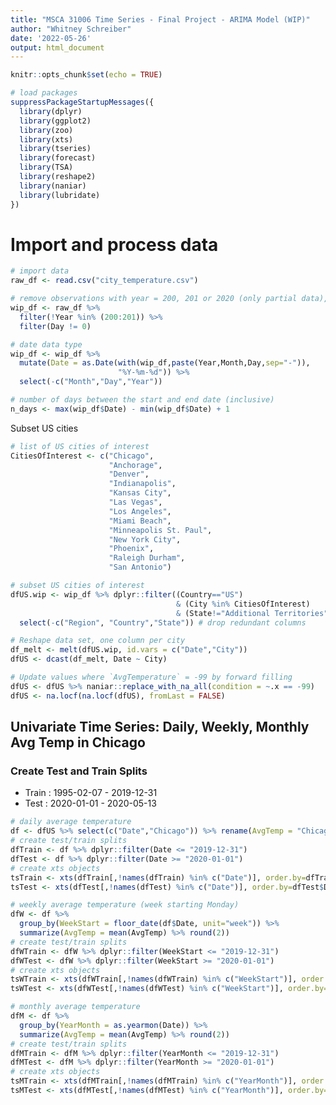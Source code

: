 ---
title: "MSCA 31006 Time Series - Final Project - ARIMA Model (WIP)"
author: "Whitney Schreiber"
date: '2022-05-26'
output: html_document
---

```{r setup, include=FALSE}
knitr::opts_chunk$set(echo = TRUE)
```

```{r}
# load packages
suppressPackageStartupMessages({
  library(dplyr)
  library(ggplot2)
  library(zoo)
  library(xts)
  library(tseries)
  library(forecast)
  library(TSA)
  library(reshape2)
  library(naniar)
  library(lubridate)
})
```

# Import and process data 

```{r}
# import data
raw_df <- read.csv("city_temperature.csv")

# remove observations with year = 200, 201 or 2020 (only partial data), Day = 0 
wip_df <- raw_df %>% 
  filter(!Year %in% (200:201)) %>%
  filter(Day != 0)

# date data type
wip_df <- wip_df %>%
  mutate(Date = as.Date(with(wip_df,paste(Year,Month,Day,sep="-")),
                        "%Y-%m-%d")) %>%
  select(-c("Month","Day","Year"))

# number of days between the start and end date (inclusive)
n_days <- max(wip_df$Date) - min(wip_df$Date) + 1
```

Subset US cities

```{r}
# list of US cities of interest
CitiesOfInterest <- c("Chicago",
                      "Anchorage",
                      "Denver",
                      "Indianapolis",
                      "Kansas City",
                      "Las Vegas",
                      "Los Angeles",
                      "Miami Beach",
                      "Minneapolis St. Paul",
                      "New York City",
                      "Phoenix",
                      "Raleigh Durham",
                      "San Antonio")

# subset US cities of interest 
dfUS.wip <- wip_df %>% dplyr::filter((Country=="US") 
                                     & (City %in% CitiesOfInterest) 
                                     & (State!="Additional Territories")) %>%
  select(-c("Region", "Country","State")) # drop redundant columns

# Reshape data set, one column per city
df_melt <- melt(dfUS.wip, id.vars = c("Date","City"))
dfUS <- dcast(df_melt, Date ~ City)

# Update values where `AvgTemperature` = -99 by forward filling 
dfUS <- dfUS %>% naniar::replace_with_na_all(condition = ~.x == -99)
dfUS <- na.locf(na.locf(dfUS), fromLast = FALSE)
```

## Univariate Time Series: Daily, Weekly, Monthly Avg Temp in Chicago

### Create Test and Train Splits 

- Train : 1995-02-07 - 2019-12-31
- Test  : 2020-01-01 - 2020-05-13

```{r}
# daily average temperature
df <- dfUS %>% select(c("Date","Chicago")) %>% rename(AvgTemp = "Chicago")
# create test/train splits
dfTrain <- df %>% dplyr::filter(Date <= "2019-12-31")
dfTest <- df %>% dplyr::filter(Date >= "2020-01-01")
# create xts objects
tsTrain <- xts(dfTrain[,!names(dfTrain) %in% c("Date")], order.by=dfTrain$Date)
tsTest <- xts(dfTest[,!names(dfTest) %in% c("Date")], order.by=dfTest$Date)
```

```{r}
# weekly average temperature (week starting Monday)
dfW <- df %>%
  group_by(WeekStart = floor_date(df$Date, unit="week")) %>%
  summarize(AvgTemp = mean(AvgTemp) %>% round(2))
# create test/train splits
dfWTrain <- dfW %>% dplyr::filter(WeekStart <= "2019-12-31")
dfWTest <- dfW %>% dplyr::filter(WeekStart >= "2020-01-01")
# create xts objects
tsWTrain <- xts(dfWTrain[,!names(dfWTrain) %in% c("WeekStart")], order.by=dfWTrain$WeekStart)
tsWTest <- xts(dfWTest[,!names(dfWTest) %in% c("WeekStart")], order.by=dfWTest$WeekStart)
```

```{r}
# monthly average temperature
dfM <- df %>%
  group_by(YearMonth = as.yearmon(Date)) %>% 
  summarize(AvgTemp = mean(AvgTemp) %>% round(2))
# create test/train splits
dfMTrain <- dfM %>% dplyr::filter(YearMonth <= "2019-12-31")
dfMTest <- dfM %>% dplyr::filter(YearMonth >= "2020-01-01")
# create xts objects
tsMTrain <- xts(dfMTrain[,!names(dfMTrain) %in% c("YearMonth")], order.by=dfMTrain$YearMonth)
tsMTest <- xts(dfMTest[,!names(dfMTest) %in% c("YearMonth")], order.by=dfMTest$YearMonth)
```



